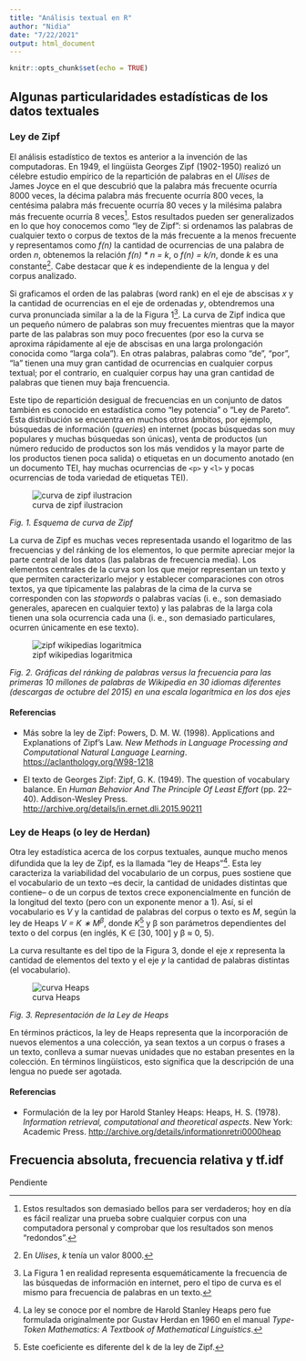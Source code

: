 ```yaml
---
title: "Análisis textual en R"
author: "Nidia"
date: "7/22/2021"
output: html_document
---
```


```r
knitr::opts_chunk$set(echo = TRUE)
```

## Algunas particularidades estadísticas de los datos textuales

### Ley de Zipf

El análisis estadístico de textos es anterior a la invención de las computadoras. En 1949, el lingüista Georges Zipf (1902-1950) realizó un célebre estudio empírico de la repartición de palabras en el *Ulises* de James Joyce en el que descubrió que la palabra más frecuente ocurría 8000 veces, la décima palabra más frecuente ocurría 800 veces, la centésima palabra más frecuente ocurría 80 veces y la milésima palabra más frecuente ocurría 8 veces[^1]. Estos resultados pueden ser generalizados en lo que hoy conocemos como "ley de Zipf": si ordenamos las palabras de cualquier texto o corpus de textos de la más frecuente a la menos frecuente y representamos como *f(n)* la cantidad de ocurrencias de una palabra de orden *n*, obtenemos la relación *f(n) \* n = k*, o *f(n) = k/n*, donde *k* es una constante[^2]. Cabe destacar que *k* es independiente de la lengua y del corpus analizado.

[^1]: Estos resultados son demasiado bellos para ser verdaderos; hoy en día es fácil realizar una prueba sobre cualquier corpus con una computadora personal y comprobar que los resultados son menos "redondos".

[^2]: En *Ulises*, *k* tenía un valor 8000.

Si graficamos el orden de las palabras (word rank) en el eje de abscisas *x* y la cantidad de ocurrencias en el eje de ordenadas *y*, obtendremos una curva pronunciada similar a la de la Figura 1[^3]. La curva de Zipf indica que un pequeño número de palabras son muy frecuentes mientras que la mayor parte de las palabras son muy poco frecuentes (por eso la curva se aproxima rápidamente al eje de abscisas en una larga prolongación conocida como "larga cola"). En otras palabras, palabras como "de", "por", "la" tienen una muy gran cantidad de ocurrencias en cualquier corpus textual; por el contrario, en cualquier corpus hay una gran cantidad de palabras que tienen muy baja frencuencia.

[^3]: La Figura 1 en realidad representa esquemáticamente la frecuencia de las búsquedas de información en internet, pero el tipo de curva es el mismo para frecuencia de palabras en un texto.

Este tipo de repartición desigual de frecuencias en un conjunto de datos también es conocido en estadística como "ley potencia" o "Ley de Pareto". Esta distribución se encuentra en muchos otros ámbitos, por ejemplo, búsquedas de información (*queries*) en internet (pocas búsquedas son muy populares y muchas búsquedas son únicas), venta de productos (un número reducido de productos son los más vendidos y la mayor parte de los productos tienen poca salida) o etiquetas en un documento anotado (en un documento TEI, hay muchas ocurrencias de `<p>` y `<l>` y pocas ocurrencias de toda variedad de etiquetas TEI).

![curva de zipf ilustracion](https://cloud.netlifyusercontent.com/assets/344dbf88-fdf9-42bb-adb4-46f01eedd629/6151df52-6240-4093-b29c-2294fb61b008/monster-main.jpg)

*Fig. 1. Esquema de curva de Zipf*

La curva de Zipf es muchas veces representada usando el logaritmo de las frecuencias y del ránking de los elementos, lo que permite apreciar mejor la parte central de los datos (las palabras de frecuencia media). Los elementos centrales de la curva son los que mejor representan un texto y que permiten caracterizarlo mejor y establecer comparaciones con otros textos, ya que típicamente las palabras de la cima de la curva se corresponden con las *stopwords* o palabras vacías (i. e., son demasiado generales, aparecen en cualquier texto) y las palabras de la larga cola tienen una sola ocurrencia cada una (i. e., son demasiado particulares, ocurren únicamente en ese texto).

![zipf wikipedias logaritmica](https://upload.wikimedia.org/wikipedia/commons/d/da/Zipf_30wiki_es_labels.png)

*Fig. 2. Gráficas del ránking de palabras versus la frecuencia para las primeras 10 millones de palabras de Wikipedia en 30 idiomas diferentes (descargas de octubre del 2015) en una escala logarítmica en los dos ejes*

#### Referencias

-   Más sobre la ley de Zipf: Powers, D. M. W. (1998). Applications and Explanations of Zipf's Law. *New Methods in Language Processing and Computational Natural Language Learning*. <https://aclanthology.org/W98-1218>

-   El texto de Georges Zipf: Zipf, G. K. (1949). The question of vocabulary balance. En *Human Behavior And The Principle Of Least Effort* (pp. 22--40). Addison-Wesley Press. <http://archive.org/details/in.ernet.dli.2015.90211>

### Ley de Heaps (o ley de Herdan)

Otra ley estadística acerca de los corpus textuales, aunque mucho menos difundida que la ley de Zipf, es la llamada "ley de Heaps"[^4]. Esta ley caracteriza la variabilidad del vocabulario de un corpus, pues sostiene que el vocabulario de un texto --es decir, la cantidad de unidades distintas que contiene-- o de un corpus de textos crece exponencialmente en función de la longitud del texto (pero con un exponente menor a 1). Así, si el vocabulario es *V* y la cantidad de palabras del corpus o texto es *M*, según la ley de Heaps *V = K ∗ M^β^*, donde *K*[^5] y β son parámetros dependientes del texto o del corpus (en inglés, K ∈ [30, 100] y β ≈ 0, 5).

[^4]: La ley se conoce por el nombre de Harold Stanley Heaps pero fue formulada originalmente por Gustav Herdan en 1960 en el manual *Type-Token Mathematics: A Textbook of Mathematical Linguistics*.

[^5]: Este coeficiente es diferente del k de la ley de Zipf.

La curva resultante es del tipo de la Figura 3, donde el eje *x* representa la cantidad de elementos del texto y el eje *y* la cantidad de palabras distintas (el vocabulario).

![curva Heaps](https://upload.wikimedia.org/wikipedia/commons/f/fc/Heaps_law_plot.png)

*Fig. 3. Representación de la Ley de Heaps*

En términos prácticos, la ley de Heaps representa que la incorporación de nuevos elementos a una colección, ya sean textos a un corpus o frases a un texto, conlleva a sumar nuevas unidades que no estaban presentes en la colección. En términos lingüísticos, esto significa que la descripción de una lengua no puede ser agotada.

#### Referencias

-   Formulación de la ley por Harold Stanley Heaps: Heaps, H. S. (1978). *Information retrieval, computational and theoretical aspects*. New York: Academic Press. <http://archive.org/details/informationretri0000heap>

## Frecuencia absoluta, frecuencia relativa y tf.idf

Pendiente
